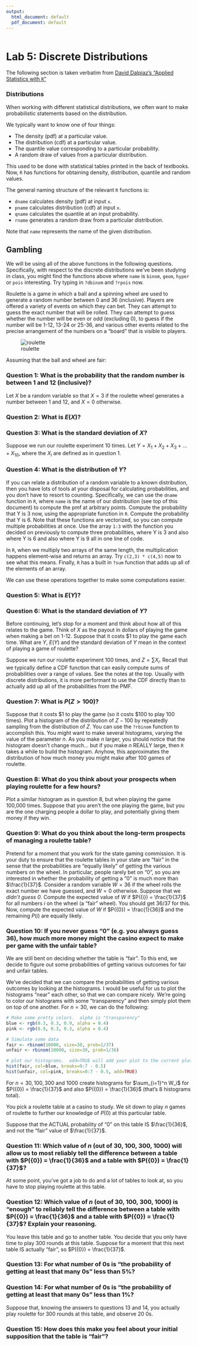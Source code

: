 ```yaml
---
output:
  html_document: default
  pdf_document: default
---
```


```r
```

# Lab 5: Discrete Distributions

The following section is taken verbatim from [David Dalpiaz's "Applied Statistics with `R`"](https://daviddalpiaz.github.io/appliedstats/probability-and-statistics-in-r.html#distributions)

### Distributions

When working with different statistical distributions, we often want to make probabilistic statements based on the distribution.

We typically want to know one of four things:

* The density (pdf) at a particular value.
* The distribution (cdf) at a particular value.
* The quantile value corresponding to a particular probability.
* A random draw of values from a particular distribution.

This used to be done with statistical tables printed in the back of textbooks. Now, `R` has functions for obtaining density, distribution, quantile and random values.

The general naming structure of the relevant `R` functions is:

* `dname` calculates density (pdf) at input `x`.
* `pname` calculates distribution (cdf) at input `x`.
* `qname` calculates the quantile at an input probability.
* `rname` generates a random draw from a particular distribution.

Note that `name` represents the name of the given distribution.

## Gambling

We will be using all of the above functions in the following questions.  Specifically, with respect to the discrete distributions we've been studying in class, you might find the functions above where `name` is `binom`, `geom`, `hyper` or `pois` interesting.  Try typing in `?dbinom` and `?rpois` now.

Roulette is a game in which a ball and a spinning wheel are used to generate a random number between 0 and 36 (inclusive).  Players are offered a variety of events on which they can bet.  They can attempt to guess the exact number that will be rolled.  They can attempt to guess whether the number will be even or odd (excluding 0), to guess if the number will be 1-12, 13-24 or 25-36, and various other events related to the precise arrangement of the numbers on a "board" that is visible to players.

![roulette](roulette.jpeg)

Assuming that the ball and wheel are fair:

### Question 1: What is the probability that the random number is between 1 and 12 (inclusive)?

Let $X$ be a random variable so that $X = 3$ if the roulette wheel generates a number between 1 and 12, and $X = 0$ otherwise.

### Question 2: What is $E(X)$?

### Question 3: What is the standard deviation of $X$?

Suppose we run our roulette experiment 10 times.  Let $Y = X_1 + X_2 + X_3 + ... + X_{10}$, where the $X_i$ are defined as in question 1.

### Question 4: What is the distribution of $Y$?

If you can relate a distribution of a random variable to a known distribution, then you have lots of tools at your disposal for calculating probabilities, and you don't have to resort to counting.  Specifically, we can use the `dname` function in `R`, where `name` is the name of our distribution (see top of this document) to compute the pmf at arbitrary points.  Compute the probability that Y is 3 now, using the appropriate function in `R`.  Compute the probability that Y is 6.  Note that these functions are vectorized, so you can compute multiple probabilities at once.  Use the array `1:3` with the function you decided on previously to compute three probabilities, where Y is 3 and also where Y is 6 and also where Y is 9 all in one line of code.  

In `R`, when we multiply two arrays of the same length, the multiplication happens element-wise and returns an array.  Try `c(2,3) * c(4,5)` now to see what this means.  Finally, `R` has a built in `?sum` function that adds up all of the elements of an array.

We can use these operations together to make some computations easier.

### Question 5: What is $E(Y)$?

### Question 6: What is the standard deviation of $Y$?

Before continuing, let's stop for a moment and think about how all of this relates to the game.  Think of $X$ as the payout in dollars of playing the game when making a bet on 1-12.  Suppose that it costs $\$1$ to play the game each time.  What are $Y$, $E(Y)$ and the standard deviation of $Y$ mean in the context of playing a game of roulette?

Suppose we run our roulette experiment 100 times, and $Z = \sum X_i$.  Recall that we typically define a CDF function that can easily compute sums of probabilities over a range of values.  See the notes at the top.  Usually with discrete distributions, it is more performant to use the CDF directly than to actually add up all of the probabilities from the PMF.

### Question 7: What is $P(Z > 100)$?

Suppose that it costs $\$1$ to play the game (so it costs $\$100$ to play 100 times).  Plot a histogram of the distribution of $Z - 100$ by repeatedly sampling from the distribution of $Z$.  You can use the `?rbinom` function to accomplish this.  You might want to make several histograms, varying the value of the parameter $n$.  As you make $n$ larger, you should notice that the histogram doesn't change much... but if you make $n$ REALLY large, then `R` takes a while to build the histogram.  Anyhow, this approximates the distribution of how much money you might make after 100 games of roulette.

### Question 8: What do you think about your prospects when playing roulette for a few hours?

Plot a similar histogram as in question 8, but when playing the game 100,000 times.  Suppose that you aren't the one playing the game, but you are the one charging people a dollar to play, and potentially giving them money if they win.

### Question 9: What do you think about the long-term prospects of managing a roulette table?

Pretend for a moment that you work for the state gaming commission.  It is your duty to ensure that the roulette tables in your state are "fair" in the sense that the probabilities are "equally likely" of getting the various numbers on the wheel.  In particular, people rarely bet on "0", so you are interested in whether the probability of getting a "0" is much more than $\frac{1}{37}$.  Consider a random variable $W = 36$ if the wheel rolls the exact number we have guessed, and $W = 0$ otherwise.  Suppose that we *didn't guess 0*.  Compute the expected value of $W$ if $P({i}) = \frac{1}{37}$ for all numbers $i$ on the wheel (a "fair" wheel).  You should get $36/37$ for this.  Now, compute the expected value of $W$ if $P({0}) = \frac{1}{36}$ and the remaining $P({i})$ are equally likely.

### Question 10: If you never guess "0" (e.g. you always guess 36), how much more money might the casino expect to make per game with the unfair table?

We are still bent on deciding whether the table is "fair".  To this end, we decide to figure out some probabilities of getting various outcomes for fair and unfair tables.  

We've decided that we can compare the probabilities of getting various outcomes by looking at the histograms.  I would be useful for us to plot the histograms "near" each other, so that we can compare nicely.  We're going to color our histograms with some "transparency" and then simply plot them on top of one another.  For $n=30$, we can do the following:

```r
# Make some pretty colors.  alpha is "transparency"
blue <- rgb(0.3, 0.3, 0.9, alpha = 0.4)
pink <- rgb(0.9, 0.3, 0.3, alpha = 0.4)

# Simulate some data
fair <- rbinom(10000, size=30, prob=1/37)
unfair <- rbinom(10000, size=30, prob=1/36)

# plot our histograms.  add=TRUE will add your plot to the current plot.
hist(fair, col=blue, breaks=0:7 - 0.5)
hist(unfair, col=pink, breaks=0:7 - 0.5, add=TRUE)
```


For $n = 30, 100, 300$ and $1000$ create histograms for $\sum_{i=1}^n W_i$ for $P({0}) = \frac{1}{37}$ and also $P({0}) = \frac{1}{36}$ (that's 8 histograms total).  

You pick a roulette table at a casino to study.  We sit down to play $n$ games of roulette to further our knowledge of $P({0})$ at this particular table.

Suppose that the ACTUAL probability of "0" on this table IS $\frac{1}{36}$, and not the "fair" value of $\frac{1}{37}$.

### Question 11: Which value of $n$ (out of 30, 100, 300, 1000) will allow us to most reliably tell the difference between a table with $P({0}) = \frac{1}{36}$ and a table with $P({0}) = \frac{1}{37}$?

At some point, you've got a job to do and a lot of tables to look at, so you have to stop playing roulette at this table.

### Question 12: Which value of $n$ (out of 30, 100, 300, 1000) is "enough" to reliably tell the difference between a table with $P({0}) = \frac{1}{36}$ and a table with $P({0}) = \frac{1}{37}$?  Explain your reasoning.

You leave this table and go to another table.  You decide that you only have time to play 300 rounds at this table.  Suppose for a moment that this next table IS actually "fair", so $P({0}) = \frac{1}{37}$.

### Question 13: For what number of 0s is "the probability of getting at least that many 0s" less than 5%?

### Question 14: For what number of 0s is "the probability of getting at least that many 0s" less than 1%?

Suppose that, knowing the answers to questions 13 and 14, you actually play roulette for 300 rounds at this table, and observe 20 0s. 

### Question 15: How does this make you feel about your initial supposition that the table is "fair"?
